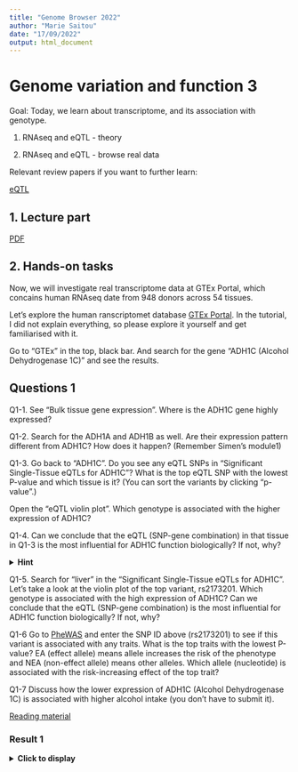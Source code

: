 ```yaml
---
title: "Genome Browser 2022"
author: "Marie Saitou"
date: "17/09/2022"
output: html_document
---
```



# Genome variation and function 3

Goal: Today, we learn about transcriptome, and its association with genotype.

(1) RNAseq and eQTL - theory

(2) RNAseq and eQTL - browse real data

Relevant review papers if you want to further learn:

[eQTL](https://www.nature.com/articles/nrg3891)



## 1. Lecture part 

[PDF](https://github.com/mariesaitou/Bio322/blob/master/docs/assets/Bio322.2022/bio322_2022/Bio322_module2_functional_genomics3.pdf)



## 2. Hands-on tasks


Now, we will investigate real transcriptome data at GTEx Portal, which concains human RNAseq date from 948 donors across 54 tissues.

Let's explore the human ranscriptomet database [GTEx Portal](https://gtexportal.org/home/). In the tutorial, I did not explain everything, so please explore it yourself and get familiarised with it.


Go to "GTEx" in the top, black bar. And search for the gene "ADH1C (Alcohol Dehydrogenase 1C)" and see the results.


## Questions 1

Q1-1. See "Bulk tissue gene expression". Where is the ADH1C gene highly expressed? 

Q1-2. Search for the ADH1A and ADH1B as well. Are their expression pattern different from ADH1C? How does it happen? (Remember Simen's module1)

Q1-3. Go back to "ADH1C". Do you see any eQTL SNPs in "Significant Single-Tissue eQTLs for ADH1C"? What is the top eQTL SNP with the lowest P-value and which tissue is it? (You can sort the variants by clicking "p-value".)

Open the "eQTL violin plot". Which genotype is associated with the higher expression of ADH1C? 

Q1-4. Can we conclude that the eQTL (SNP-gene combination) in that tissue in Q1-3 is the most influential for ADH1C function biologically? If not, why?

<details>
  <summary> **Hint**</summary>      

The violin plot is normalized and does not reflect the absolute expression in that tissue. 


[Further reading](https://gtexportal.org/home/methods#staticTextAnalysisMethods)

Gene expression values for all samples from a given tissue were normalized using the following procedure:


Genes were selected based on expression thresholds of >0.1 TPM in at least 20% of samples and ≥6 reads in at least 20% of samples.

Expression values were normalized between samples using TMM as implemented in edgeR (Robinson & Oshlack, Genome Biology, 2010 ).

For each gene, expression values were normalized across samples using an inverse normal transform.

</details> 


Q1-5.  Search for "liver" in the "Significant Single-Tissue eQTLs for ADH1C". Let's take a look at the violin plot of the top variant, rs2173201. Which genotype is associated with the high expression of ADH1C? Can we conclude that the eQTL (SNP-gene combination) is the most influential for ADH1C function biologically? If not, why?


Q1-6 
Go to [PheWAS](https://atlas.ctglab.nl/PheWAS) and enter the SNP ID above (rs2173201) to see if this variant is associated with any traits. What is the top traits with the lowest P-value? EA (effect allele) means allele increases the risk of the phenotype and NEA (non-effect allele) means other alleles. Which allele (nucleotide) is associated with the risk-increasing effect of the top trait?

Q1-7 
Discuss how the lower expression of ADH1C (Alcohol Dehydrogenase 1C) is associated with higher alcohol intake (you don't have to submit it).

[Reading material](https://pubs.niaaa.nih.gov/publications/aa72/aa72.htm)



### Result 1
<details>
  <summary> **Click to display**</summary>      

https://gtexportal.org/home/gene/ADH1C


A1-1. ADH1C is highly expressed in liver, but also in colon and stomach.

A1-2. ADH1A is mainly expressed in liver, while ADH1B is highly expressed in various tissues.

A1-3. chr4_99349450_C_T_b38	(rs283415), Adipose - Subcutaneous

A1-4. TT is associated with the higher ADH1C expression in Adipose. However, The ADH1C expression in Adipose is much lower (Median TPM = 14.23) compared to liver (Median TPM = 273.7), and we cannot conclude that the eQTL in Adipose has the primary effect for ADH1C function. 

A1-5. AA genotype is associated with the higher ADH1C expression in liver. However, eQTL only indicates the statistical association between genotypes and gene expression, and this does not tell the biological mechanism regarding it.  

A1-6. C allele is associated with higher alcohol intake and higher Alcohol dependency risk.


</details> 


